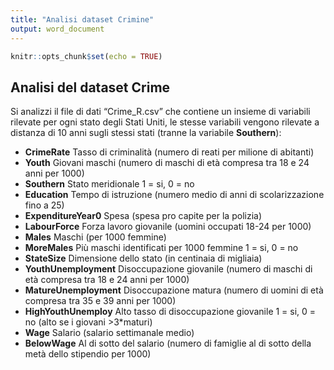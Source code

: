 ---
title: "Analisi dataset Crimine"
output: word_document
---

```{r setup, include=FALSE}
knitr::opts_chunk$set(echo = TRUE)
```

## Analisi del dataset Crime
Si analizzi il file di dati "Crime_R.csv" che 
contiene un insieme di variabili rilevate per ogni stato degli Stati Uniti, le stesse variabili vengono rilevate a distanza di 10 anni sugli stessi stati (tranne la variabile **Southern**): 


* **CrimeRate**	Tasso di criminalità (numero di reati per milione di abitanti)
* **Youth**	Giovani maschi (numero di maschi di età compresa tra 18 e 24 anni per 1000)
* **Southern**	Stato meridionale 1 = si, 0 = no
* **Education**	Tempo di istruzione (numero medio di anni di scolarizzazione fino a 25)
* **ExpenditureYear0**	Spesa (spesa pro capite per la polizia)
* **LabourForce**	Forza lavoro giovanile (uomini occupati 18-24 per 1000)
* **Males**	Maschi (per 1000 femmine)
* **MoreMales**	Più maschi identificati per 1000 femmine 1 = si, 0 = no
* **StateSize**	Dimensione dello stato (in centinaia di migliaia)
* **YouthUnemployment**	Disoccupazione giovanile (numero di maschi di età compresa tra 18 e 24 anni per 1000) 
* **MatureUnemployment**	Disoccupazione matura (numero di uomini di età compresa tra 35 e 39 anni per 1000)
* **HighYouthUnemploy**	Alto tasso di disoccupazione giovanile 1 = si, 0 = no (alto se i giovani >3*maturi)
* **Wage**	Salario (salario settimanale medio)
* **BelowWage**	Al di sotto del salario (numero di famiglie al di sotto della metà dello stipendio per 1000)

